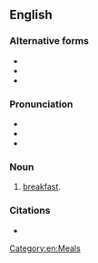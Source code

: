 ==English==

===Alternative forms===
* {{l|en|brekky}}
* {{l|en|breakie}}
* {{l|en|breaky}}

===Pronunciation===
* {{IPA|en|/ˈbɹɛki/}}
* {{audio|en|LL-Q1860 (eng)-Vealhurl-brekkie.wav|Audio (Southern England)}}
* {{rhymes|en|ɛki|s=2}}

===Noun===
{{en-noun|~}}

# {{lb|en|UK|Australia}} {{lb|en|informal}} [[breakfast]].

===Citations===
* {{seeCites|en}}

[[Category:en:Meals]]